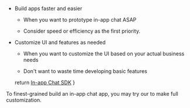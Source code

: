 - Build apps faster and easier
    
    - When you want to prototype in-app chat ASAP

    - Consider speed or efficiency as the first priority.

- Customize UI and features as needed

    - When you want to customize the UI based on your actual business needs

    - Don't want to waste time developing basic features

    return <a href={props.inAppChatSDKHref} target="_blank">In-app Chat SDK</a>
}

To finest-grained build an in-app chat app, you may try our <InAppChatSDKLink inAppChatSDKHref={props.inAppChatSDKHref} /> to make full customization.

